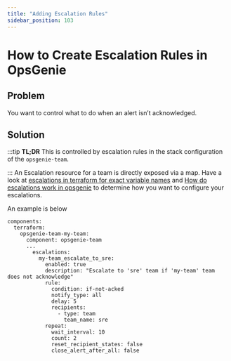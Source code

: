```yaml
---
title: "Adding Escalation Rules"
sidebar_position: 103
---
```


# How to Create Escalation Rules in OpsGenie

## Problem
You want to control what to do when an alert isn’t acknowledged.

## Solution

:::tip
**TL;DR** This is controlled by escalation rules in the stack configuration of the `opsgenie-team`.

:::
An Escalation resource for a team is directly exposed via a map. Have a look at [escalations in terraform for exact variable names](https://registry.terraform.io/providers/opsgenie/opsgenie/latest/docs/resources/escalation)  and [How do escalations work in opsgenie](https://support.atlassian.com/opsgenie/docs/how-do-escalations-work-in-opsgenie/) to determine how you want to configure your escalations.

An example is below

```
components:
  terraform:
    opsgenie-team-my-team:
      component: opsgenie-team
      ...
        escalations:
          my-team_escalate_to_sre:
            enabled: true
            description: "Escalate to 'sre' team if 'my-team' team does not acknowledge"
            rule:
              condition: if-not-acked
              notify_type: all
              delay: 5
              recipients:
                - type: team
                  team_name: sre
            repeat:
              wait_interval: 10
              count: 2
              reset_recipient_states: false
              close_alert_after_all: false
```



